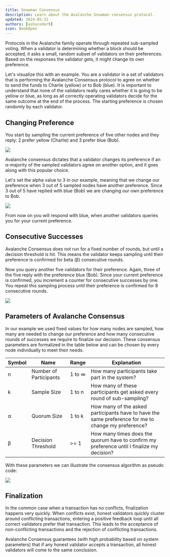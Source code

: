 ```yaml
---
title: Snowman Consensus
description: Learn about the Avalanche Snowman consensus protocol.
updated: 2024-05-31
authors: [ashucoder9]
icon: BookOpen
---
```


Protocols in the Avalanche family operate through repeated sub-sampled voting. When a validator is determining whether a block should be accepted, it asks a small, random subset of validators on their preferences. Based on the responses the validator gets, it might change its own preference.

Let's visualize this with an example. You are a validator in a set of validators that is performing the Avalanche Consensus protocol to agree on whether to send the funds to Charlie (yellow) or to Bob (blue). It is important to understand that none of the validators really cares whether it is going to be yellow or blue, as long as all correctly operating validators decide for the same outcome at the end of the process. The starting preference is chosen randomly by each validator.

## Changing Preference

You start by sampling the current preference of five other nodes and they reply: 2 prefer yellow (Charlie) and 3 prefer blue (Bob). 

![](/course-images/avalanche-fundamentals/5.png)

Avalanche consensus dictates that a validator changes its preference if an α-majority of the sampled validators agree on another option, and it goes along with this popular choice. 

Let's set the alpha value to 3 in our example, meaning that we change our preference when 3 out of 5 sampled nodes have another preference. Since 3 out of 5 have replied with blue (Bob) we are changing our own preference to Bob. 

![](/course-images/avalanche-fundamentals/6.png)

From now on you will respond with blue, when another validators queries you for your current preference. 

<Quiz quizId="104"/>

## Consecutive Successes

Avalanche Consensus does not run for a fixed number of rounds, but until a decision threshold is hit. This means the validator keeps sampling until their preference is confirmed for beta (β) consecutive rounds.

Now you query another five validators for their preference. Again, three of the five reply with the preference blue (Bob). Since your current preference is confirmed, you increment a counter for consecutive successes by one. You repeat this sampling process until their preference is confirmed for 8 consecutive rounds. 

![](/course-images/avalanche-fundamentals/7.png)

## Parameters of Avalanche Consensus

In our example we used fixed values for how many nodes are sampled, how many are needed to change our preference and how many consecutive rounds of successes we require to finalize our decision. These consensus parameters are formalized in the table below and can be chosen by every node individually to meet their needs.

|Symbol|Name|Range|Explanation|
|---|---|---|---|
|n  |Number of Participants|1 to ∞|How many participants take part in the system?|
|k  |Sample Size|1 to n|How many of these participants get asked every round of sub-sampling?|
|α  |Quorum Size|1 to k|How many of the asked participants have to have the same preference for me to change my preference?|
|β  |Decision Threshold|>= 1|How many times does the quorum have to confirm my preference until I finalize my decision?|

With these parameters we can illustrate the consensus algorithm as pseudo code:

![](/course-images/avalanche-fundamentals/8.png)


## Finalization

In the common case when a transaction has no conflicts, finalization happens very quickly. When conflicts exist, honest validators quickly cluster around conflicting transactions, entering a positive feedback loop until all correct validators prefer that transaction. This leads to the acceptance of non-conflicting transactions and the rejection of conflicting transactions.

Avalanche Consensus guarantees (with high probability based on system parameters) that if any honest validator accepts a transaction, all honest validators will come to the same conclusion.

<Quiz quizId="105"/>

